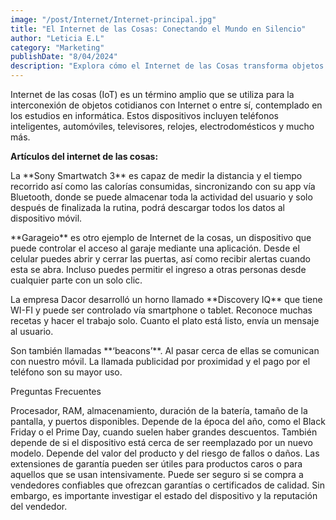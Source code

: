 ```yaml
---
image: "/post/Internet/Internet-principal.jpg"
title: "El Internet de las Cosas: Conectando el Mundo en Silencio"
author: "Leticia E.L"
category: "Marketing"
publishDate: "8/04/2024"
description: "Explora cómo el Internet de las Cosas transforma objetos cotidianos en agentes inteligentes, conectando nuestro entorno de formas que apenas comenzamos a comprender."
---
```


<ImageMDX
  src="/post/Internet/internet1.png"
  alt="internet"
  width={800}
  height={400}
/>

<Parrafo>
  Internet de las cosas (IoT) es un término amplio que se utiliza para la
  interconexión de objetos cotidianos con Internet o entre sí, contemplado en
  los estudios en informática. Estos dispositivos incluyen teléfonos
  inteligentes, automóviles, televisores, relojes, electrodomésticos y mucho
  más.
</Parrafo>

<SubSeccion>**Artículos del internet de las cosas:** </SubSeccion>

<ImageMDX
  src="/post/Internet/internet-2.jpg"
  alt="internet"
  width={800}
  height={400}
/>

<Parrafo>
  La **Sony Smartwatch 3** es capaz de medir la distancia y el tiempo recorrido
  así como las calorías consumidas, sincronizando con su app vía Bluetooth,
  donde se puede almacenar toda la actividad del usuario y solo después de
  finalizada la rutina, podrá descargar todos los datos al dispositivo móvil.
</Parrafo>

<ImageMDX
  src="/post/Internet/internet3_.jpg"
  alt="internet"
  width={800}
  height={400}
/>

<Parrafo>
  **Garageio** es otro ejemplo de Internet de la cosas, un dispositivo que puede
  controlar el acceso al garaje mediante una aplicación. Desde el celular puedes
  abrir y cerrar las puertas, así como recibir alertas cuando esta se abra.
  Incluso puedes permitir el ingreso a otras personas desde cualquier parte con
  un solo clic.
</Parrafo>

<ImageMDX
  src="/post/Internet/internet4-5.jpg"
  alt="internet"
  width={800}
  height={400}
/>

<Parrafo>
La empresa Dacor desarrolló un horno llamado **Discovery IQ** que tiene WI-FI y puede ser controlado vía smartphone o tablet. Reconoce muchas recetas y hacer el trabajo solo. Cuanto el plato está listo, envía un mensaje al usuario.

</Parrafo>

<ImageMDX
  src="/post/Internet/internet4.jpg"
  alt="internet"
  width={800}
  height={400}
/>

<Parrafo>
  Son también llamadas **‘beacons’**. Al pasar cerca de ellas se comunican con
  nuestro móvil. La llamada publicidad por proximidad y el pago por el teléfono
  son su mayor uso.
</Parrafo>

<Divider />

<SubTitulo id=""> Preguntas Frecuentes </SubTitulo>

<Accordion title="¿Qué especificaciones debo considerar al comprar un dispositivo?">
  <Parrafo>
  Procesador, RAM, almacenamiento, duración de la batería, tamaño de la pantalla, y puertos disponibles.
  </Parrafo>
</Accordion>

<Accordion title="¿Es mejor esperar a una oferta o comprar a precio normal?">
  <Parrafo className="justify-normal italic">
Depende de la época del año, como el Black Friday o el Prime Day, cuando suelen haber grandes descuentos. También depende de si el dispositivo está cerca de ser reemplazado por un nuevo modelo.
  </Parrafo>
</Accordion>

<Accordion title="¿Es necesario comprar una extensión de garantía?">
  <Parrafo>
Depende del valor del producto y del riesgo de fallos o daños. Las extensiones de garantía pueden ser útiles para productos caros o para aquellos que se usan intensivamente.
  </Parrafo>
</Accordion>

<Accordion title="¿Es seguro comprar tecnología de segunda mano o reacondicionada?">
  <Parrafo>
 Puede ser seguro si se compra a vendedores confiables que ofrezcan garantías o certificados de calidad. Sin embargo, es importante investigar el estado del dispositivo y la reputación del vendedor.
  </Parrafo>
</Accordion>

